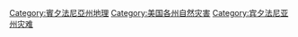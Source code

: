 [[Category:賓夕法尼亞州地理|Category:賓夕法尼亞州地理]]
[[Category:美国各州自然灾害|Category:美国各州自然灾害]]
[[Category:宾夕法尼亚州灾难|Category:宾夕法尼亚州灾难]]